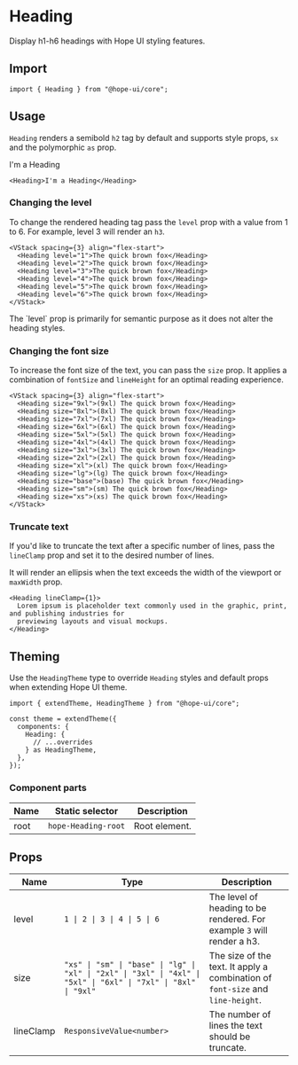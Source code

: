 

# Heading

Display h1-h6 headings with Hope UI styling features.

## Import

```tsx
import { Heading } from "@hope-ui/core";
```

## Usage

`Heading` renders a semibold `h2` tag by default and supports style props, `sx` and the polymorphic `as` prop.

<Preview>
  <Heading>I'm a Heading</Heading>
</Preview>

```tsx
<Heading>I'm a Heading</Heading>
```

### Changing the level

To change the rendered heading tag pass the `level` prop with a value from 1 to 6. For example, level 3 will render an `h3`.

<Preview>
  <LevelExample />
</Preview>

```tsx
<VStack spacing={3} align="flex-start">
  <Heading level="1">The quick brown fox</Heading>
  <Heading level="2">The quick brown fox</Heading>
  <Heading level="3">The quick brown fox</Heading>
  <Heading level="4">The quick brown fox</Heading>
  <Heading level="5">The quick brown fox</Heading>
  <Heading level="6">The quick brown fox</Heading>
</VStack>
```

<Callout type="warning">
  <span>
    The `level` prop is primarily for semantic purpose as it does not alter the heading styles.
  </span>
</Callout>

### Changing the font size

To increase the font size of the text, you can pass the `size` prop. It applies a combination of `fontSize` and `lineHeight` for an optimal reading experience.

<Preview>
  <ChangeSizeExample />
</Preview>

```tsx
<VStack spacing={3} align="flex-start">
  <Heading size="9xl">(9xl) The quick brown fox</Heading>
  <Heading size="8xl">(8xl) The quick brown fox</Heading>
  <Heading size="7xl">(7xl) The quick brown fox</Heading>
  <Heading size="6xl">(6xl) The quick brown fox</Heading>
  <Heading size="5xl">(5xl) The quick brown fox</Heading>
  <Heading size="4xl">(4xl) The quick brown fox</Heading>
  <Heading size="3xl">(3xl) The quick brown fox</Heading>
  <Heading size="2xl">(2xl) The quick brown fox</Heading>
  <Heading size="xl">(xl) The quick brown fox</Heading>
  <Heading size="lg">(lg) The quick brown fox</Heading>
  <Heading size="base">(base) The quick brown fox</Heading>
  <Heading size="sm">(sm) The quick brown fox</Heading>
  <Heading size="xs">(xs) The quick brown fox</Heading>
</VStack>
```

### Truncate text

If you'd like to truncate the text after a specific number of lines, pass the `lineClamp` prop and set it to the desired number of lines.

It will render an ellipsis when the text exceeds the width of the viewport or `maxWidth` prop.

<Preview>
  <LineClampExample />
</Preview>

```tsx
<Heading lineClamp={1}>
  Lorem ipsum is placeholder text commonly used in the graphic, print, and publishing industries for
  previewing layouts and visual mockups.
</Heading>
```

## Theming

Use the `HeadingTheme` type to override `Heading` styles and default props when extending Hope UI theme.

```tsx
import { extendTheme, HeadingTheme } from "@hope-ui/core";

const theme = extendTheme({
  components: {
    Heading: {
      // ...overrides
    } as HeadingTheme,
  },
});
```

### Component parts

| Name | Static selector     | Description   |
| ---- | ------------------- | ------------- |
| root | `hope-Heading-root` | Root element. |

## Props

| Name      | Type                                                                                                             | Description                                                                    |
| --------- | ---------------------------------------------------------------------------------------------------------------- | ------------------------------------------------------------------------------ |
| level     | `1 \| 2 \| 3 \| 4 \| 5 \| 6`                                                                                     | The level of heading to be rendered. For example `3` will render a h3.         |
| size      | `"xs" \| "sm" \| "base" \| "lg" \| "xl" \| "2xl" \| "3xl" \| "4xl" \| "5xl" \| "6xl" \| "7xl" \| "8xl" \| "9xl"` | The size of the text. It apply a combination of `font-size` and `line-height`. |
| lineClamp | `ResponsiveValue<number>`                                                                                        | The number of lines the text should be truncate.                               |
